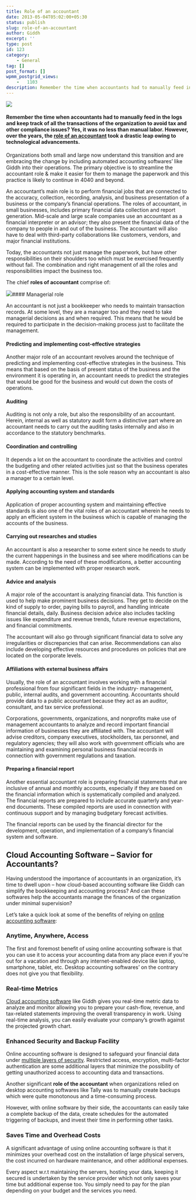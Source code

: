 ```yaml
---
title: Role of an accountant
date: 2013-05-04T05:02:00+05:30
status: publish
slug: role-of-an-accountant
author: Giddh
excerpt: ''
type: post
id: 123
category:
    - General
tag: []
post_format: []
wpmm_postgrid_views:
    -   1103
description: Remember the time when accountants had to manually feed in the logs and keep track of all the transactions of the organization to avoid tax
---
```

<img class="wp-block-image size-large" src = "https://miro.medium.com/max/517/0*MPQQe-xlwsHq1Bf-.jpg"/>

#### Remember the time when accountants had to manually feed in the logs and keep track of all the transactions of the organization to avoid tax and other compliance issues? Yes, it was no less than manual labor. However, over the years, the [**role of an accountant**](https://giddh.com/guide/life-saving-hacks-for-accountants-and-bookkeepers-in-2020/) took a drastic leap owing to technological advancements.

Organizations both small and large now understand this transition and are embracing the change by including automated accounting softwares’ like Giddh into their operations. The primary objective is to streamline the accountant role &amp; make it easier for them to manage the paperwork and this practice is likely to continue in 4040 and beyond.

An accountant’s main role is to perform financial jobs that are connected to the accuracy, collection, recording, analysis, and business presentation of a business or the company’s financial operations. The roles of accountant, in small businesses, includes primary financial data collection and report generation. Mid-scale and large scale companies use an accountant as a financial interpreter or an advisor; they also present the financial data of the company to people in and out of the business. The accountant will also have to deal with third-party collaborations like customers, vendors, and major financial institutions.

Today, the accountants not just manage the paperwork, but have other responsibilities on their shoulders too which must be exercised frequently without fail. The combination and right management of all the roles and responsibilities impact the business too.

The chief **roles of accountant** comprise of:

<img class="wp-block-image size-large"  src = "https://miro.medium.com/max/521/0*8wu59zD6NqWabTVY.jpg"/>#### Managerial role

An accountant is not just a bookkeeper who needs to maintain transaction records. At some level, they are a manager too and they need to take managerial decisions as and when required. This means that he would be required to participate in the decision-making process just to facilitate the management.

#### Predicting and implementing cost-effective strategies

Another major role of an accountant revolves around the technique of predicting and implementing cost-effective strategies in the business. This means that based on the basis of present status of the business and the environment it is operating in, an accountant needs to predict the strategies that would be good for the business and would cut down the costs of operations.

#### Auditing

Auditing is not only a role, but also the responsibility of an accountant. Herein, internal as well as statutory audit form a distinctive part where an accountant needs to carry out the auditing tasks internally and also in accordance to the statutory benchmarks.

#### Coordination and controlling

It depends a lot on the accountant to coordinate the activities and control the budgeting and other related activities just so that the business operates in a cost-effective manner. This is the sole reason why an accountant is also a manager to a certain level.

#### Applying accounting system and standards

Application of proper accounting system and maintaining effective standards is also one of the vital roles of an accountant wherein he needs to apply an efficient system in the business which is capable of managing the accounts of the business.

#### Carrying out researches and studies

An accountant is also a researcher to some extent since he needs to study the current happenings in the business and see where modifications can be made. According to the need of these modifications, a better accounting system can be implemented with proper research work.

#### Advice and analysis

A major role of the accountant is analyzing financial data. This function is used to help make prominent business decisions. They get to decide on the kind of supply to order, paying bills to payroll, and handling intricate financial details, daily. Business decision advice also includes tackling issues like expenditure and revenue trends, future revenue expectations, and financial commitments.

The accountant will also go through significant financial data to solve any irregularities or discrepancies that can arise. Recommendations can also include developing effective resources and procedures on policies that are located on the corporate levels.

#### Affiliations with external business affairs

Usually, the role of an accountant involves working with a financial professional from four significant fields in the industry- management, public, internal audits, and government accounting. Accountants should provide data to a public accountant because they act as an auditor, consultant, and tax service professional.

Corporations, governments, organizations, and nonprofits make use of management accountants to analyze and record important financial information of businesses they are affiliated with. The accountant will advise creditors, company executives, stockholders, tax personnel, and regulatory agencies; they will also work with government officials who are maintaining and examining personal business financial records in connection with government regulations and taxation.

#### Preparing a financial report

Another essential accountant role is preparing financial statements that are inclusive of annual and monthly accounts, especially if they are based on the financial information which is systematically compiled and analyzed. The financial reports are prepared to include accurate quarterly and year-end documents. These compiled reports are used in connection with continuous support and by managing budgetary forecast activities.

The financial reports can be used by the financial director for the development, operation, and implementation of a company’s financial system and software.

**Cloud Accounting Software – Savior for Accountants?**
-------------------------------------------------------

Having understood the importance of accountants in an organization, it’s time to dwell upon – how cloud-based accounting software like Giddh can simplify the bookkeeping and accounting process? And can these softwares help the accountants manage the finances of the organization under minimal supervision?

Let’s take a quick look at some of the benefits of relying on [online accounting software](https://giddh.com):

### **Anytime, Anywhere, Access**

The first and foremost benefit of using online accounting software is that you can use it to access your accounting data from any place even if you’re out for a vacation and through any internet-enabled device like laptop, smartphone, tablet, etc. Desktop accounting softwares’ on the contrary does not give you that flexibility.

### **Real-time Metrics**

[Cloud accounting software](https://giddh.com/cloud-accounting-software) like Giddh gives you real-time metric data to analyze and monitor allowing you to prepare your cash-flow, revenue, and tax-related statements improving the overall transparency in work. Using real-time analysis, you can easily evaluate your company’s growth against the projected growth chart.

### **Enhanced Security and Backup Facility**

Online accounting software is designed to safeguard your financial data under [multiple layers of security](https://giddh.com/security/). Restricted access, encryption, multi-factor authentication are some additional layers that minimize the possibility of getting unauthorized access to accounting data and transactions.

Another significant **role of the accountant** when organizations relied on desktop accounting softwares like Tally was to manually create backups which were quite monotonous and a time-consuming process.

However, with online software by their side, the accountants can easily take a complete backup of the data, create schedules for the automated triggering of backups, and invest their time in performing other tasks.

### **Saves Time and Overhead Costs**

A significant advantage of using online accounting software is that it minimizes your overhead cost on the installation of large physical servers, the cost incurred on hardware maintenance, and other additional expenses.

Every aspect w.r.t maintaining the servers, hosting your data, keeping it secured is undertaken by the service provider which not only saves your time but additional expense too. You simply need to pay for the plan depending on your budget and the services you need.